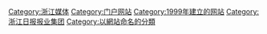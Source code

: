 [[Category:浙江媒体|Category:浙江媒体]]
[[Category:门户网站|Category:门户网站]]
[[Category:1999年建立的网站|Category:1999年建立的网站]]
[[Category:浙江日报报业集团|Category:浙江日报报业集团]]
[[Category:以網站命名的分類|Category:以網站命名的分類]]